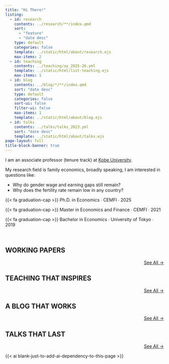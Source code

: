 ```yaml
---
title: "Hi There!"
listing:
  - id: research
    contents: ../research/**/index.qmd
    sort:
      - "feature"
      - "date desc"
    type: default
    categories: false
    template: ../static/html/about/research.ejs
    max-items: 2
  - id: teaching
    contents: ../teaching/ay_2025-26.yml
    template: ../static/html/list-teaching.ejs
    max-items: 1
  - id: blog
    contents: ../blog/*/**/index.qmd
    sort: "date desc"
    type: default
    categories: false
    sort-ui: false
    filter-ui: false
    max-items: 1
    template: ../static/html/about/blog.ejs
  - id: talks
    contents: ../talks/talks_2023.yml
    sort: "date desc"
    template: ../static/html/about/talks.ejs
page-layout: full
title-block-banner: true
---
```


I am an associate professor (tenure track) at [Kobe University](https://www.econ.kobe-u.ac.jp/en/).

My research field is family economics, broadly speaking, I am interested in questions like:

- Why do gender wage and earning gaps still remain?
- Why does the fertility rate remain low in any country?

{{< fa graduation-cap >}} Ph.D. in Economics  &#8729; CEMFI  &#8729;  2025

{{< fa graduation-cap >}} Master in Economics and Finance  &#8729; CEMFI  &#8729;  2021

{{< fa graduation-cap >}} Bachelor in Economics  &#8729; University of Tokyo  &#8729;  2019

<br>

## WORKING PAPERS

:::{#research}
:::

::: {style="text-align: right"}
[See All →](../research)
:::

## TEACHING THAT INSPIRES

:::{#teaching}
:::

::: {style="text-align: right"}
[See All →](../teaching)
:::

## A BLOG THAT WORKS

:::{#blog}
:::

::: {style="text-align: right"}
[See All →](../blog)
:::

## TALKS THAT LAST

:::{#talks}
:::

::: {style="text-align: right"}
[See All →](../talks)
:::

{{< ai blank-just-to-add-ai-dependency-to-this-page >}}
